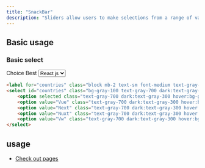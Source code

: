 ```yaml
---
title: "SnackBar"
description: "Sliders allow users to make selections from a range of values."
---
```



## Basic usage

### Basic select

<Example p="none">
  <div class="flex flex-col gap-2 p-4">
    <label for="countries" class="block mb-2 text-sm font-medium text-gray-900 dark:text-white">Choice Best</label>
    <select id="countries" class="bg-gray-100 text-gray-700 dark:text-gray-300 dark:bg-slate-900 bg-opacity-20 w-fit py-1 px-3 border border-gray-300 text-sm rounded-lg focus:outline-none">
    <option selected class="text-gray-700 dark:text-gray-300 hover:bg-green-300">React js</option>
    <option value="US" class="text-gray-700 dark:text-gray-300 hover:bg-green-300">Vue js</option>
    <option value="CA" class="text-gray-700 dark:text-gray-300 hover:bg-green-300">Next js</option>
    <option value="FR" class="text-gray-700 dark:text-gray-300 hover:bg-green-300">Nuxt js</option>
    <option value="DE" class="text-gray-700 dark:text-gray-300 hover:bg-green-300">Vw js</option>
    </select>
  </div>
</Example>

```html
<label for="countries" class="block mb-2 text-sm font-medium text-gray-900 dark:text-white">Choice Best</label>
<select id="countries" class="bg-gray-100 text-gray-700 dark:text-gray-300 dark:bg-slate-900 bg-opacity-20 w-fit py-1 px-3 border border-gray-300 text-sm rounded-lg focus:outline-none">
    <option selected class="text-gray-700 dark:text-gray-300 hover:bg-green-300">React js</option>
    <option value="Vue" class="text-gray-700 dark:text-gray-300 hover:bg-green-300">Vue js</option>
    <option value="Next" class="text-gray-700 dark:text-gray-300 hover:bg-green-300">Next js</option>
    <option value="Nuxt" class="text-gray-700 dark:text-gray-300 hover:bg-green-300">Nuxt js</option>
    <option value="Vw" class="text-gray-700 dark:text-gray-300 hover:bg-green-300">Vw js</option>
</select>
```

## usage

- [Check out pages](/docs/check-out-pages)

